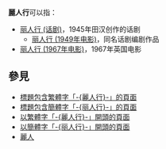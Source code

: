 {{Distinguish|儷人行}}
'''麗人行'''可以指：
*[[丽人行_(话剧)|丽人行 (话剧)]]，1945年田汉创作的话剧
**[[丽人行_(1949年电影)|丽人行 (1949年电影)]]，同名话剧编剧作品
*[[丽人行_(1967年电影)|丽人行 (1967年电影)]]，1967年英国电影

== 參見 ==
* [[Special:Search/intitle:"麗人行"|標題包含繁體字「-{麗人行}-」的頁面]]
* [[Special:Search/intitle:"丽人行"|標題包含簡體字「-{丽人行}-」的頁面]]
* [[Special:Prefixindex/麗人行|以繁體字「-{麗人行}-」開頭的頁面]]
* [[Special:Prefixindex/丽人行|以簡體字「-{丽人行}-」開頭的頁面]]
* [[麗人|麗人]]

{{Disambiguation|Cat=三字作品消歧义|Li}}